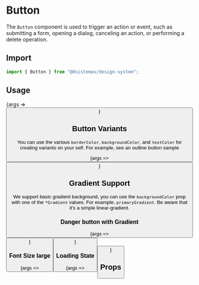 
<Meta title="Forms/Button" component={Button} />

# Button

The `Button` component is used to trigger an action or event, such as submitting a form, opening a dialog, canceling an
action, or performing a delete operation.

## Import

```jsx
import { Button } from "@8sistemas/design-system";
```

## Usage

<Canvas>
    <Story
        name="Primary Button"
        args={{ backgroundColor: "primary", children: ["Primary Button"], onClick: action("onClick") }}
    >
        {args => <Button {...args} />}
    </Story>
</Canvas>

## Button Variants

You can use the various `borderColor`, `backgroundColor`, and `textColor` for creating variants on your self. For
example, see an outline button sample

<Canvas>
    <Story
        name="Primary Button (Outline)"
        args={{
            backgroundColor: "lightTint",
            textColor: "primary",
            borderColor: "primary",
            children: ["Outlined Button"],
            onClick: action("onClick"),
        }}
    >
        {args => <Button {...args} />}
    </Story>
</Canvas>

## Gradient Support

We support basic gradient background, you can use the `backgroundColor` prop with one of the `*Gradient` values. For
example, `primaryGradient`. Be aware that it's a simple linear-gradient.

### Danger button with Gradient

<Canvas>
    <Story
        name="Primary Button with Gradient"
        args={{
            backgroundColor: "primaryGradient",
            children: ["Primary Button with Gradient"],
            onClick: action("onClick"),
        }}
    >
        {args => <Button {...args} />}
    </Story>
</Canvas>

### Font Size large

<Canvas>
    <Story
        name="Success Button with a large font"
        args={{ backgroundColor: "success", children: ["Large Font"], fontSize: "lg", onClick: action("onClick") }}
    >
        {args => <Button {...args} />}
    </Story>
</Canvas>

### Loading State

<Canvas>
    <Story
        name="Secondary Button with Loading"
        args={{
            backgroundColor: "secondary",
            children: ["Secondary Button with Loading"],
            onClick: action("onClick"),
            loading: true,
        }}
    >
        {args => <Button {...args} />}
    </Story>
</Canvas>

## Props

<ArgsTable of={Button} />
